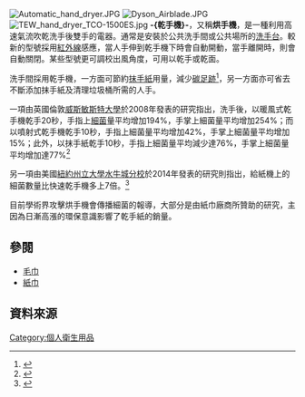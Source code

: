 {{noteTA
|T=zh-hans:干手机; zh-hk:乾手機; zh-tw:烘手機;
|1=zh-hans:干手机; zh-hk:乾手機; zh-tw:烘手機;
}}
[[File:Automatic_hand_dryer.JPG|thumb]]
[[File:Dyson_Airblade.JPG|thumb]]
[[File:TEW_hand_dryer_TCO-1500ES.jpg|thumb]]
'''-{乾手機}-'''，又稱'''烘手機'''，是一種利用高速氣流吹乾洗手後雙手的電器。通常是安裝於公共洗手間或公共場所的[[洗手台|洗手台]]。較新的型號採用[[紅外線|紅外線]]感應，當人手伸到乾手機下時會自動開動，當手離開時，則會自動關閉。某些型號更可調校出風角度，可用以乾手或乾面。

洗手間採用乾手機，一方面可節約[[抹手紙|抹手紙]]用量，減少[[碳足印|碳足跡]]<ref>{{cite web|url=http://americandryer.com/green.asp|title=Green Guide|last=|first=|coauthors=|date=2008|publisher=American Dryer website|accessdate=2011-02-17|deadurl=yes|archiveurl=https://web.archive.org/web/20110227091341/http://www.americandryer.com/green.asp|archivedate=2011-02-27}}{{en}}</ref>，另一方面亦可省去不斷添加抹手紙及清理垃圾桶所需的人手。

一項由英國倫敦[[威斯敏斯特大學|威斯敏斯特大學]]於2008年發表的研究指出，洗手後，以暖風式乾手機乾手20秒，手指上[[細菌|細菌]]量平均增加194%，手掌上細菌量平均增加254%；而以噴射式乾手機乾手10秒，手指上細菌量平均增加42%，手掌上細菌量平均增加15%；此外，以抹手紙乾手10秒，手指上細菌量平均減少達76%，手掌上細菌量平均增加達77%<ref>{{cite web|url=http://www.europeantissue.com/pdfs/090402-2008%20WUS%20Westminster%20University%20hygiene%20study,%20nov2008.pdf|title=A comparative study of three different hand drying methods: paper towel, warm air dryer, jet air dryer|last=Keith Redway & Shameem Fawdar|first=|coauthors=|date=|publisher=European Tissue Symposium|accessdate=2011-02-17|archive-date=2017-08-29|archive-url=https://web.archive.org/web/20170829195115/http://europeantissue.com/pdfs/090402-2008%20WUS%20Westminster%20University%20hygiene%20study,%20nov2008.pdf|dead-url=no}}{{en}}</ref>

另一項由美國[[紐約州立大學水牛城分校|紐約州立大學水牛城分校]]於2014年發表的研究則指出，給紙機上的細菌數量比快速乾手機多上7倍。<ref>{{Cite journal|title=Sustainable hand drying realizing the benefits|author=Drs. Berat Haznedaro ğlu and James N. Jensen|url=http://curca.buffalo.edu/students/pdfs/2014_posters/Engineering_Edwards.pdf|journal=University at Buffalo Chapter|issue=|doi=|others=|year=|volume=|page=|pmid=|access-date=2017-09-13|archive-url=https://web.archive.org/web/20150514014759/http://curca.buffalo.edu/students/pdfs/2014_posters/Engineering_Edwards.pdf|archive-date=2015-05-14|dead-url=yes}}</ref>

目前學術界攻擊烘手機會傳播細菌的報導，大部分是由紙巾廠商所贊助的研究，主因為日漸高漲的環保意識影響了乾手紙的銷量。

== 參閱 ==
*[[毛巾|毛巾]]
*[[紙巾|紙巾]]

==資料來源==
{{commonscat|Hand dryers}}
{{Reflist}}

[[Category:個人衛生用品|Category:個人衛生用品]]
